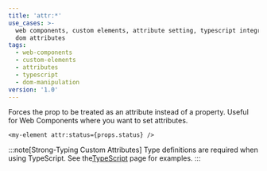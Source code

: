```yaml
---
title: 'attr:*'
use_cases: >-
  web components, custom elements, attribute setting, typescript integration,
  dom attributes
tags:
  - web-components
  - custom-elements
  - attributes
  - typescript
  - dom-manipulation
version: '1.0'
---
```


Forces the prop to be treated as an attribute instead of a property.
Useful for Web Components where you want to set attributes.

```tsx
<my-element attr:status={props.status} />
```

:::note[Strong-Typing Custom Attributes]
Type definitions are required when using TypeScript.
See the[TypeScript](/configuration/typescript#forcing-properties-and-custom-attributes) page for examples.
:::
